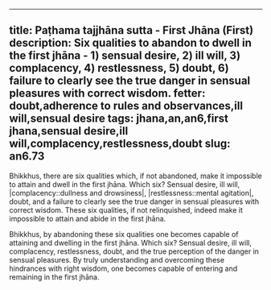 ---
title: Paṭhama tajjhāna sutta - First Jhāna (First)
description: Six qualities to abandon to dwell in the first jhāna - 1) sensual desire, 2) ill will, 3) complacency, 4) restlessness, 5) doubt, 6) failure to clearly see the true danger in sensual pleasures with correct wisdom.
fetter: doubt,adherence to rules and observances,ill will,sensual desire
tags: jhana,an,an6,first jhana,sensual desire,ill will,complacency,restlessness,doubt
slug: an6.73
----

Bhikkhus, there are six qualities which, if not abandoned, make it impossible to attain and dwell in the first jhāna. Which six? Sensual desire, ill will, |complacency::dullness and drowsiness|, |restlessness::mental agitation|, doubt, and a failure to clearly see the true danger in sensual pleasures with correct wisdom. These six qualities, if not relinquished, indeed make it impossible to attain and abide in the first jhāna.

Bhikkhus, by abandoning these six qualities one becomes capable of attaining and dwelling in the first jhāna. Which six? Sensual desire, ill will, complacency, restlessness, doubt, and the true perception of the danger in sensual pleasures. By truly understanding and overcoming these hindrances with right wisdom, one becomes capable of entering and remaining in the first jhāna.